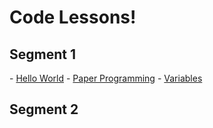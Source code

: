 = Code Lessons! =

== Segment 1 ==
- [[Hello World]]
- [[Paper Programming]]
- [[Variables]]

== Segment 2 ==

